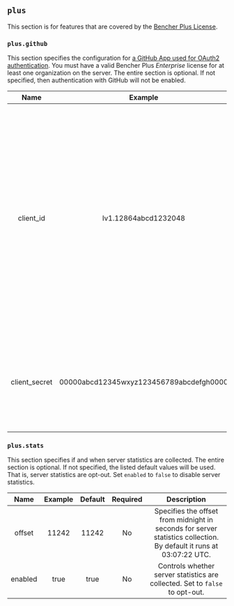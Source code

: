 ## `plus`

This section is for features that are covered by the [Bencher Plus License](/legal/plus).

### `plus.github`

This section specifies the configuration for [a GitHub App used for OAuth2 authentication](/docs/how-to/github-app/).
You must have a valid Bencher Plus _Enterprise_ license for at least one organization on the server.
The entire section is optional.
If not specified, then authentication with GitHub will not be enabled.

|     Name      |                 Example                 | Default | Required |                                                                                                                                                                                                      Description                                                                                                                                                                                                      |
| :-----------: | :-------------------------------------: | :-----: | :------: | :-------------------------------------------------------------------------------------------------------------------------------------------------------------------------------------------------------------------------------------------------------------------------------------------------------------------------------------------------------------------------------------------------------------------: |
|   client_id   |          Iv1.12864abcd1232048           |   ---   |   Yes    | Specifies the client ID for your GitHub App. The client ID is different from the app ID. You can find the client ID on the settings page for your app. For more information about navigating to the settings page for your GitHub App, see [Modifying a GitHub App registration](https://docs.github.com/en/apps/maintaining-github-apps/modifying-a-github-app-registration#navigating-to-your-github-app-settings). |
| client_secret | 00000abcd12345wxyz123456789abcdefgh0000 |   ---   |   Yes    |                                                                                                                                                      The client secret for your GitHub App. You can generate a client secret on the settings page for your app.                                                                                                                                                       |

### `plus.stats`

This section specifies if and when server statistics are collected.
The entire section is optional.
If not specified, the listed default values will be used.
That is, server statistics are opt-out.
Set `enabled` to `false` to disable server statistics.

|  Name   | Example | Default | Required |                                                     Description                                                     |
| :-----: | :-----: | :-----: | :------: | :-----------------------------------------------------------------------------------------------------------------: |
| offset  |  11242  |  11242  |    No    | Specifies the offset from midnight in seconds for server statistics collection. By default it runs at 03:07:22 UTC. |
| enabled |  true   |  true   |    No    |                    Controls whether server statistics are collected. Set to `false` to opt-out.                     |
